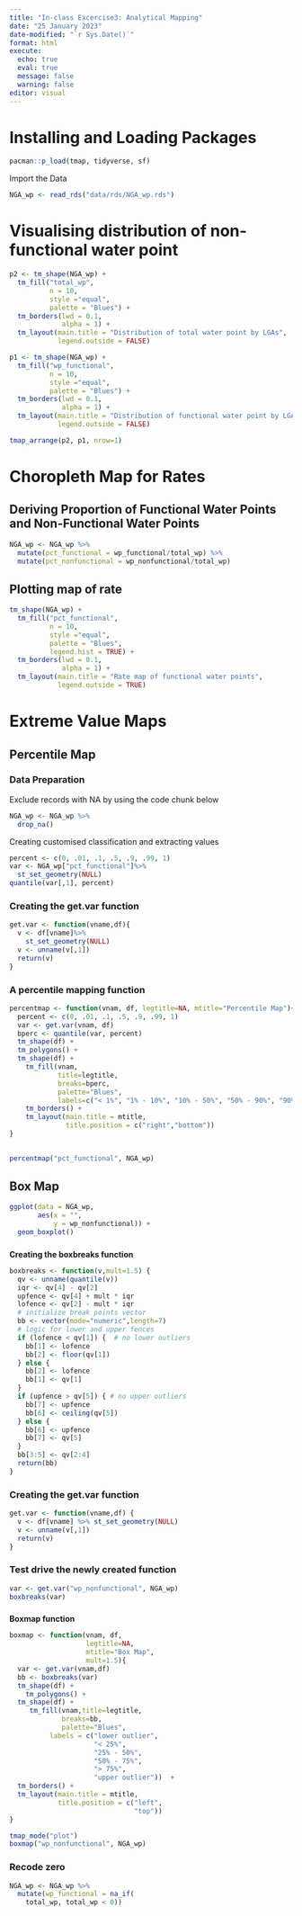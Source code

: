 ```yaml
---
title: "In-class Excercise3: Analytical Mapping"
date: "25 January 2023"
date-modified: "`r Sys.Date()`"
format: html
execute:
  echo: true
  eval: true
  message: false
  warning: false
editor: visual
---
```


# Installing and Loading Packages

```r
pacman::p_load(tmap, tidyverse, sf)
```

Import the Data

```r
NGA_wp <- read_rds("data/rds/NGA_wp.rds")
```

# Visualising distribution of non-functional water point

```r
p2 <- tm_shape(NGA_wp) + 
  tm_fill("total_wp",
          n = 10,
          style ="equal",
          palette = "Blues") + 
  tm_borders(lwd = 0.1,
             alpha = 1) + 
  tm_layout(main.title = "Distribution of total water point by LGAs",
            legend.outside = FALSE)
```

```r
p1 <- tm_shape(NGA_wp) + 
  tm_fill("wp_functional",
          n = 10,
          style ="equal",
          palette = "Blues") + 
  tm_borders(lwd = 0.1,
             alpha = 1) + 
  tm_layout(main.title = "Distribution of functional water point by LGAs",
            legend.outside = FALSE)
```

```r
tmap_arrange(p2, p1, nrow=1)
```

# Choropleth Map for Rates

## Deriving Proportion of Functional Water Points and Non-Functional Water Points

```r
NGA_wp <- NGA_wp %>%
  mutate(pct_functional = wp_functional/total_wp) %>%
  mutate(pct_nonfunctional = wp_nonfunctional/total_wp)
```

## Plotting map of rate

```r
tm_shape(NGA_wp) + 
  tm_fill("pct_functional",
          n = 10,
          style ="equal",
          palette = "Blues",
          legend.hist = TRUE) + 
  tm_borders(lwd = 0.1,
             alpha = 1) + 
  tm_layout(main.title = "Rate map of functional water points",
            legend.outside = TRUE)
```

# Extreme Value Maps

## Percentile Map

### Data Preparation

Exclude records with NA by using the code chunk below

```r
NGA_wp <- NGA_wp %>%
  drop_na()
```

Creating customised classification and extracting values

```r
percent <- c(0, .01, .1, .5, .9, .99, 1)
var <- NGA_wp["pct_functional"]%>%
  st_set_geometry(NULL)
quantile(var[,1], percent)
```

### Creating the get.var function

```r
get.var <- function(vname,df){
  v <- df[vname]%>%
    st_set_geometry(NULL)
  v <- unname(v[,1])
  return(v)
}
```

### A percentile mapping function

```r
percentmap <- function(vnam, df, legtitle=NA, mtitle="Percentile Map"){
  percent <- c(0, .01, .1, .5, .9, .99, 1)
  var <- get.var(vnam, df)
  bperc <- quantile(var, percent)
  tm_shape(df) + 
  tm_polygons() + 
  tm_shape(df) +
    tm_fill(vnam,
            title=legtitle,
            breaks=bperc,
            palette="Blues",
            labels=c("< 1%", "1% - 10%", "10% - 50%", "50% - 90%", "90%")) + 
    tm_borders() + 
    tm_layout(main.title = mtitle,
              title.position = c("right","bottom"))
}
  
```

```r
percentmap("pct_functional", NGA_wp)
```

## Box Map

```r
ggplot(data = NGA_wp,
       aes(x = "",
           y = wp_nonfunctional)) +
  geom_boxplot()
```

### 
**Creating the boxbreaks function**

```r
boxbreaks <- function(v,mult=1.5) {
  qv <- unname(quantile(v))
  iqr <- qv[4] - qv[2]
  upfence <- qv[4] + mult * iqr
  lofence <- qv[2] - mult * iqr
  # initialize break points vector
  bb <- vector(mode="numeric",length=7)
  # logic for lower and upper fences
  if (lofence < qv[1]) {  # no lower outliers
    bb[1] <- lofence
    bb[2] <- floor(qv[1])
  } else {
    bb[2] <- lofence
    bb[1] <- qv[1]
  }
  if (upfence > qv[5]) { # no upper outliers
    bb[7] <- upfence
    bb[6] <- ceiling(qv[5])
  } else {
    bb[6] <- upfence
    bb[7] <- qv[5]
  }
  bb[3:5] <- qv[2:4]
  return(bb)
}
```

### **Creating the get.var function**

```r
get.var <- function(vname,df) {
  v <- df[vname] %>% st_set_geometry(NULL)
  v <- unname(v[,1])
  return(v)
}
```

### **Test drive the newly created function**

```r
var <- get.var("wp_nonfunctional", NGA_wp) 
boxbreaks(var)
```

### 
**Boxmap function**

```r
boxmap <- function(vnam, df, 
                   legtitle=NA,
                   mtitle="Box Map",
                   mult=1.5){
  var <- get.var(vnam,df)
  bb <- boxbreaks(var)
  tm_shape(df) +
    tm_polygons() +
  tm_shape(df) +
     tm_fill(vnam,title=legtitle,
             breaks=bb,
             palette="Blues",
          labels = c("lower outlier", 
                     "< 25%", 
                     "25% - 50%", 
                     "50% - 75%",
                     "> 75%", 
                     "upper outlier"))  +
  tm_borders() +
  tm_layout(main.title = mtitle, 
            title.position = c("left",
                               "top"))
}
```

```r
tmap_mode("plot")
boxmap("wp_nonfunctional", NGA_wp)
```

### **Recode zero**

```r
NGA_wp <- NGA_wp %>%
  mutate(wp_functional = na_if(
    total_wp, total_wp < 0))
```
